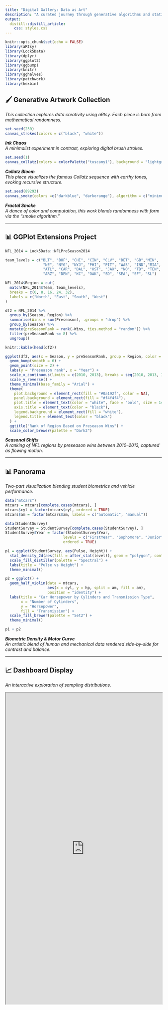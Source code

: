 ```yaml
---
title: "Digital Gallery: Data as Art"
description: "A curated journey through generative algorithms and statistical storytelling"
output:
  distill::distill_article:
    css: styles.css
---
```


```r
knitr::opts_chunk$set(echo = FALSE)
library(aRtsy)
library(Lock5Data)
library(dplyr)
library(ggplot2)
library(ggbump)
library(knitr)
library(gghalves)
library(patchwork)
library(hexbin)
```

## 🖌️ Generative Artwork Collection

*This collection explores data creativity using aRtsy. Each piece is born from mathematical randomness.*

```r
set.seed(230)
canvas_strokes(colors = c("black", "white"))
```

**_Ink Chaos_**  
*A minimalist experiment in contrast, exploring digital brush strokes.*

```r
set.seed(1)
canvas_collatz(colors = colorPalette("tuscany1"), background = "lightgrey")
```

**_Collatz Bloom_**  
*This piece visualizes the famous Collatz sequence with earthy tones, evoking recursive structure.*

```r
set.seed(89293)
canvas_smoke(colors =c("darkblue", "darkorange"), algorithm = c("minimum", "average"), resolution = 240)
```

**_Fractal Smoke_**  
*A dance of color and computation, this work blends randomness with form via the "smoke algorithm."*

---

## 📊 GGPlot Extensions Project

```r
NFL_2014 = Lock5Data::NFLPreSeason2014

team_levels = c("BLT", "BUF", "CHI", "CIN", "CLV", "DET", "GB","MIN",
                 "NE", "NYG", "NYJ", "PHI", "PIT", "WAS", "IND","MIA",
                 "ATL", "CAR", "DAL", "HST", "JAX", "NO", "TB", "TEN",
                 "ARZ", "DEN", "KC", "OAK", "SD", "SEA", "SF", "SL")

NFL_2014$Region = cut(
  match(NFL_2014$Team, team_levels),
  breaks = c(0, 8, 16, 24, 32),
  labels = c("North", "East", "South", "West")
)

df2 = NFL_2014 %>%
  group_by(Season, Region) %>%
  summarise(Wins = sum(Preseason), .groups = "drop") %>%
  group_by(Season) %>%
  mutate(preSeasonRank = rank(-Wins, ties.method = "random")) %>%
  filter(preSeasonRank <= 8) %>%
  ungroup()

knitr::kable(head(df2))
```

```r
ggplot(df2, aes(x = Season, y = preSeasonRank, group = Region, color = Region)) +
  geom_bump(smooth = 6) +
  geom_point(size = 2) +
  labs(y = "Preseason rank", x = "Year") +
  scale_x_continuous(limits = c(2010, 2013), breaks = seq(2010, 2013, 1)) +
  scale_y_reverse() +
  theme_minimal(base_family = "Arial") +
  theme(
    plot.background = element_rect(fill = "#0a192f", color = NA),
    panel.background = element_rect(fill = "#f4f4f4"),
    plot.title = element_text(color = "white", face = "bold", size = 14),
    axis.title = element_text(color = "black"),
    legend.background = element_rect(fill = "white"),
    legend.title = element_text(color = "black")
  ) +
  ggtitle("Rank of Region Based on Preseason Wins") +
  scale_color_brewer(palette = "Dark2")
```

**_Seasonal Shifts_**  
*A ranking of NFL regions by preseason wins between 2010–2013, captured as flowing motion.*

---

## 📊 Panorama

*Two-part visualization blending student biometrics and vehicle performance.*

```r
data("mtcars")
mtcars = mtcars[complete.cases(mtcars), ]
mtcars$cyl = factor(mtcars$cyl, ordered = TRUE)
mtcars$am = factor(mtcars$am, labels = c("automatic", "manual"))

data(StudentSurvey)
StudentSurvey = StudentSurvey[complete.cases(StudentSurvey), ]
StudentSurvey$Year = factor(StudentSurvey$Year,
                          levels = c("FirstYear", "Sophomore", "Junior", "Senior"),
                          ordered = TRUE)

p1 = ggplot(StudentSurvey, aes(Pulse, Height)) + 
  stat_density_2d(aes(fill = after_stat(level)), geom = "polygon", contour = TRUE, h = c(5,5)) + 
  scale_fill_distiller(palette = "Spectral") +
  labs(title = "Pulse vs Height") +
  theme_minimal()

p2 = ggplot() +
  geom_half_violin(data = mtcars,
                   aes(x = cyl, y = hp, split = am, fill = am),
                   position = "identity") +
  labs(title = "Car Horsepower by Cylinders and Transmission Type",
       x = "Number of Cylinders",
       y = "Horsepower",
       fill = "Transmission") +
  scale_fill_brewer(palette = "Set2") +
  theme_minimal()

p1 + p2
```

**_Biometric Density & Motor Curve_**  
*An artistic blend of human and mechanical data rendered side-by-side for contrast and balance.*

---

## 📈 Dashboard Display

*An interactive exploration of sampling distributions.*

<iframe src="https://abby-flynt.shinyapps.io/SamplingDistributions_Dashboard_Team4/" class="l-screen-inset shaded" height="1000px" width="100%"></iframe>
